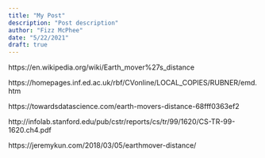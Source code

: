 ```yaml
---
title: "My Post"
description: "Post description"
author: "Fizz McPhee"
date: "5/22/2021"
draft: true
---
```





https://en.wikipedia.org/wiki/Earth_mover%27s_distance

https://homepages.inf.ed.ac.uk/rbf/CVonline/LOCAL_COPIES/RUBNER/emd.htm

https://towardsdatascience.com/earth-movers-distance-68fff0363ef2

http://infolab.stanford.edu/pub/cstr/reports/cs/tr/99/1620/CS-TR-99-1620.ch4.pdf

https://jeremykun.com/2018/03/05/earthmover-distance/















